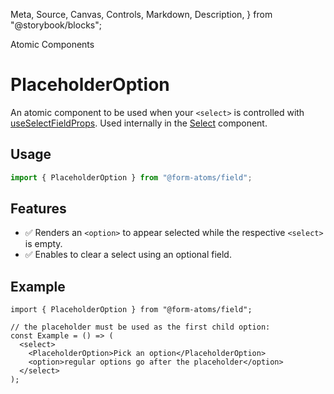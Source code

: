   Meta,
  Source,
  Canvas,
  Controls,
  Markdown,
  Description,
} from "@storybook/blocks";

<Meta title="Atomic Components/PlaceholderOption" />

<hgroup>

<p class="category">Atomic Components</p>

# PlaceholderOption

An atomic component to be used when your `<select>` is controlled with [useSelectFieldProps](?path=/docs/hooks-useselectfieldprops--docs).
Used internally in the [Select](?path=/docs/components-select--docs) component.

</hgroup>

## Usage

```ts
import { PlaceholderOption } from "@form-atoms/field";
```

## Features

- ✅ Renders an `<option>` to appear selected while the respective `<select>` is empty.
- ✅ Enables to clear a select using an optional field.

## Example

```tsx
import { PlaceholderOption } from "@form-atoms/field";

// the placeholder must be used as the first child option:
const Example = () => (
  <select>
    <PlaceholderOption>Pick an option</PlaceholderOption>
    <option>regular options go after the placeholder</option>
  </select>
);
```
